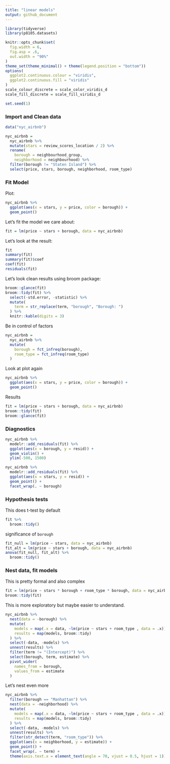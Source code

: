 ```yaml
---
title: "linear models"
output: github_document
---
```



```r
library(tidyverse)
library(p8105.datasets)

knitr::opts_chunk$set(
  fig.width = 6,
  fig.asp = .6,
  out.width = "90%"
)
theme_set(theme_minimal() + theme(legend.position = "bottom"))
options(
  ggplot2.continuous.colour = "viridis",
  ggplot2.continuous.fill = "viridis"
)
scale_colour_discrete = scale_color_viridis_d
scale_fill_discrete = scale_fill_viridis_d

set.seed(1)
```


### Import and Clean data
```r
data("nyc_airbnb")

nyc_airbnb = 
  nyc_airbnb %>% 
  mutate(stars = review_scores_location / 2) %>% 
  rename(
    borough = neighbourhood_group,
    neighborhood = neighbourhood) %>% 
  filter(borough != "Staten Island") %>% 
  select(price, stars, borough, neighborhood, room_type)
```


### Fit Model

Plot:
```r
nyc_airbnb %>% 
  ggplot(aes(x = stars, y = price, color = borough)) + 
  geom_point()
```

Let's fit the model we care about:

```r
fit = lm(price ~ stars + borough, data = nyc_airbnb)
```

Let's look at the result:

```r
fit
summary(fit)
summary(fit)$coef 
coef(fit)
residuals(fit)
```

Let's look clean results using broom package:

```r
broom::glance(fit)
broom::tidy(fit) %>% 
  select(-std.error, -statistic) %>% 
  mutate(
    term = str_replace(term, "borough", "Borough: ")
  ) %>% 
  knitr::kable(digits = 3)
```

Be in control of factors

```r
nyc_airbnb =
  nyc_airbnb %>% 
  mutate(
    borough = fct_infreq(borough),
    room_type = fct_infreq(room_type)
  )
```

Look at  plot again

```r
nyc_airbnb %>% 
  ggplot(aes(x = stars, y = price, color = borough)) + 
  geom_point()
```

Results

```r
fit = lm(price ~ stars + borough, data = nyc_airbnb)
broom::tidy(fit)
broom::glance(fit)
```

### Diagnostics

```r
nyc_airbnb %>% 
  modelr::add_residuals(fit) %>% 
  ggplot(aes(x = borough, y = resid)) + 
  geom_violin() +
  ylim(-500, 1500)

nyc_airbnb %>% 
  modelr::add_residuals(fit) %>% 
  ggplot(aes(x = stars, y = resid)) +
  geom_point() + 
  facet_wrap(. ~ borough)
```

### Hypothesis tests

This does t-test by default

```r
fit %>% 
  broom::tidy()
```

significance of `borough`

```r
fit_null = lm(price ~ stars, data = nyc_airbnb)
fit_alt = lm(price ~ stars + borough, data = nyc_airbnb)
anova(fit_null, fit_alt) %>% 
  broom::tidy()
```

### Nest data, fit models

This is pretty formal and also complex

```r
fit = lm(price ~ stars * borough + room_type * borough, data = nyc_airbnb)
broom::tidy(fit)
```

This is more exploratory but maybe easier to understand.

```r
nyc_airbnb %>% 
  nest(data = -borough) %>% 
  mutate(
    models = map(.x = data, ~lm(price ~ stars + room_type , data = .x)), 
    results = map(models, broom::tidy)
  ) %>% 
  select(-data, -models) %>% 
  unnest(results) %>% 
  filter(term != "(Intercept)") %>% 
  select(borough, term, estimate) %>% 
  pivot_wider(
    names_from = borough, 
    values_from = estimate
  )
```

Let's nest even more

```r
nyc_airbnb %>% 
  filter(borough == "Manhattan") %>% 
  nest(data = -neighborhood) %>% 
  mutate(
    models = map(.x = data, ~lm(price ~ stars + room_type , data = .x)), 
    results = map(models, broom::tidy)
  ) %>% 
  select(-data, -models) %>% 
  unnest(results) %>% 
  filter(str_detect(term, "room_type")) %>% 
  ggplot(aes(x = neighborhood, y = estimate)) +
  geom_point() +
  facet_wrap(. ~ term) + 
  theme(axis.text.x = element_text(angle = 70, vjust = 0.5, hjust = 1))
```